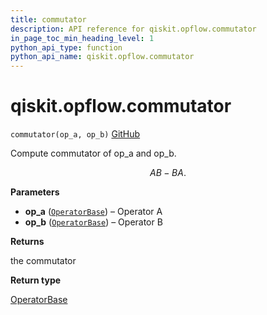 ```yaml
---
title: commutator
description: API reference for qiskit.opflow.commutator
in_page_toc_min_heading_level: 1
python_api_type: function
python_api_name: qiskit.opflow.commutator
---
```


# qiskit.opflow\.commutator

<span id="qiskit.opflow.commutator" />

`commutator(op_a, op_b)` [GitHub](https://github.com/qiskit/qiskit/tree/stable/0.21/qiskit/opflow/utils.py "view source code")

Compute commutator of op\_a and op\_b.

$$
AB - BA.
$$

**Parameters**

*   **op\_a** ([`OperatorBase`](qiskit.opflow.OperatorBase "qiskit.opflow.operator_base.OperatorBase")) – Operator A
*   **op\_b** ([`OperatorBase`](qiskit.opflow.OperatorBase "qiskit.opflow.operator_base.OperatorBase")) – Operator B

**Returns**

the commutator

**Return type**

[OperatorBase](qiskit.opflow.OperatorBase "qiskit.opflow.OperatorBase")


